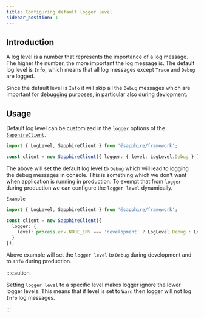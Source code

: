 ```yaml
---
title: Configuring default logger level
sidebar_position: 1
---
```


## Introduction

A log level is a number that represents the importance of a log message. The higher the number, the more important the
log message is. The default log level is `Info`, which means that all log messages except `Trace` and `Debug` are
logged.

Since the default level is `Info` it will skip all the `Debug` messages which are important for debugging purposes, in
particular also during devlopment.

## Usage

Default log level can be customized in the `logger` options of the [`SapphireClient`][sapphire].

```typescript ts2esm2cjs|{3}|{3}
import { LogLevel, SapphireClient } from '@sapphire/framework';

const client = new SapphireClient({ logger: { level: LogLevel.Debug } });
```

The above will set the default log level to `Debug` which will lead to logging the debug messages in console. This is
something which we don't want when application is running in production. To exempt that from `logger` during production
we can configure the `logger level` dynamically.

`Example`

```typescript ts2esm2cjs|{3}|{3}
import { LogLevel, SapphireClient } from '@sapphire/framework';

const client = new SapphireClient({
  logger: {
    level: process.env.NODE_ENV === 'development' ? LogLevel.Debug : LogLevel.Info
  }
});
```

Above example will set the `logger level` to `Debug` during development and to `Info` during production.

:::caution

Setting `logger level` to a specific level makes logger ignore the lower logger levels. This means that if level is set
to `Warn` then logger will not log `Info` log messages.

:::

[sapphire]: ../../Documentation/api-framework/classes/SapphireClient
